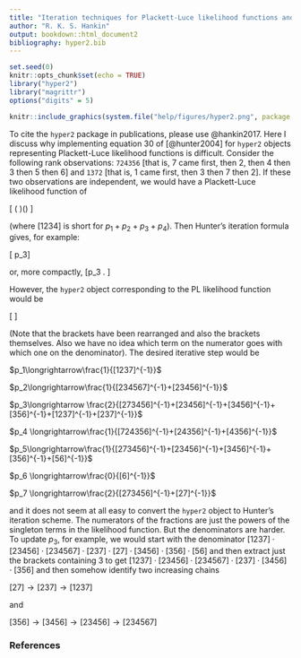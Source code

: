 ```yaml
---
title: "Iteration techniques for Plackett-Luce likelihood functions and the `hyper2` package"
author: "R. K. S. Hankin"
output: bookdown::html_document2
bibliography: hyper2.bib
---
```



```r
set.seed(0)
knitr::opts_chunk$set(echo = TRUE)
library("hyper2")
library("magrittr")
options("digits" = 5)
```

```r
knitr::include_graphics(system.file("help/figures/hyper2.png", package = "hyper2"))
```

To cite the `hyper2` package in publications, please use @hankin2017.
Here I discuss why implementing equation 30 of [@hunter2004] for
`hyper2` objects representing Plackett-Luce likelihood functions is
difficult.  Consider the following rank observations: `724356` [that
is, 7 came first, then 2, then 4 then 3 then 5 then 6] and `1372`
[that is, 1 came first, then 3 then 7 then 2].  If these two
observations are independent, we would have a Plackett-Luce likelihood
function of

\[
\left(
\frac{[7]}{[234567]}\cdot\frac{[2]}{[23456]}\cdot\frac{[4]}{[3456]}\cdot\frac{[3]}{[356]}\cdot\frac{[5]}{[56]}
\right)\left(\frac{[1]}{[1237]}\cdot\frac{[3]}{[237]}\cdot\frac{[7]}{[27]}\right)
\]

(where $[1234]$ is short for $p_1+p_2+p_3+p_4$).  Then Hunter's
iteration formula gives, for example:

\[
p_3\longrightarrow\frac{2}{
(p_7+p_2+p_4+p_3+p_5+p_6)^{-1}+
(    p_2+p_4+p_3+p_5+p_6)^{-1}+
(        p_4+p_3+p_5+p_6)^{-1}+
(            p_3+p_5+p_6)^{-1}+
(p_1+p_3+p_7+p_2)^{-1}+
(    p_3+p_7+p_2)^{-1}
}\]

or, more compactly,
\[p_3\longrightarrow
\frac{2}{[724356]^{-1}+[24356]^{-1}+[4356]^{-1}+[356]^{-1}+[1372]^{-1}+[372]^{-1}}.
\]


However, the `hyper2` object corresponding to the PL likelihood function would be

\[
\frac{
  [1][2][3]^2[4][5][7]^2
}{
  [1237]\cdot [23456]\cdot [234567]\cdot [237]\cdot [27]
\cdot [3456] \cdot [356]\cdot[56]
}
\]

(Note that the brackets have been rearranged and also the brackets
themselves.  Also we have no idea which term on the numerator goes
with which one on the denominator).  The desired iterative step would
be

$p_1\longrightarrow\frac{1}{[1237]^{-1}}$

$p_2\longrightarrow\frac{1}{[234567]^{-1}+[23456]^{-1}}$

$p_3\longrightarrow
\frac{2}{[273456]^{-1}+[23456]^{-1}+[3456]^{-1}+[356]^{-1}+[1237]^{-1}+[237]^{-1}}$

$p_4 \longrightarrow\frac{1}{[724356]^{-1}+[24356]^{-1}+[4356]^{-1}}$

$p_5\longrightarrow\frac{1}{[273456]^{-1}+[23456]^{-1}+[3456]^{-1}+[356]^{-1}+[56]^{-1}}$

$p_6 \longrightarrow\frac{0}{[6]^{-1}}$

$p_7 \longrightarrow\frac{2}{[273456]^{-1}+[27]^{-1}}$


and it does not seem at all easy to convert the `hyper2` object to
Hunter's iteration scheme.  The numerators of the fractions are just
the powers of the singleton terms in the likelihood function.  But the
denominators are harder.  To update $p_3$, for example, we would start
with the denominator $[1237]\cdot[23456]\cdot[234567]\cdot
[237]\cdot[27]\cdot[3456]\cdot[356]\cdot[56]$ and then extract just
the brackets containing 3 to get $[1237]\cdot[23456]\cdot[234567]\cdot
[237]\cdot[3456]\cdot[356]$ and then somehow identify two increasing
chains

$[27]\longrightarrow[237]\longrightarrow [1237]$

and 

$[356]\longrightarrow[3456]\longrightarrow[23456]\longrightarrow[234567]$



### References {-}

